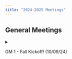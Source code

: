 ```yaml
---
title: "2024-2025 Meetings"
---
```


## General Meetings

<!--- GM #1 --->
<details>
  <summary> <p> GM 1 - Fall Kickoff! (10/09/24) </p> </summary>
  - Slides: <a href="../Files/GM_23_24/gm1slides.pdf" target="_blank">[gm1.pdf]</a> (Click to download) <br>
</details>